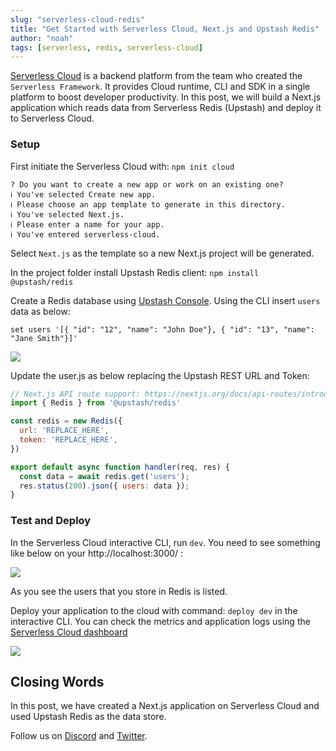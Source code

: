 ```yaml
---
slug: "serverless-cloud-redis"
title: "Get Started with Serverless Cloud, Next.js and Upstash Redis"
author: "noah"
tags: [serverless, redis, serverless-cloud]
---
```


[Serverless Cloud](http://cloud.serverless.com/) is a backend platform from the team who created the `Serverless Framework`. It provides Cloud runtime, CLI and SDK in a single platform to boost developer productivity. In this post, we will build a Next.js application which reads data from Serverless Redis (Upstash) and deploy it to Serverless Cloud.

### Setup

First initiate the Serverless Cloud with: `npm init cloud`

``` text
? Do you want to create a new app or work on an existing one?
ℹ You've selected Create new app.
ℹ Please choose an app template to generate in this directory.
ℹ You've selected Next.js.
ℹ Please enter a name for your app.
ℹ You've entered serverless-cloud.
```

Select `Next.js` as the template so a new Next.js project will be generated.

In the project folder install Upstash Redis client:
`npm install @upstash/redis`

Create a Redis database using [Upstash Console](https://console.upstash.com/). Using the CLI insert `users` data as below:
``` text
set users '[{ "id": "12", "name": "John Doe"}, { "id": "13", "name": "Jane Smith"}]'
```

![](/blog/serverless-cloud/redisinit.png)

Update the user.js as below replacing the Upstash REST URL and Token:
``` javascript
// Next.js API route support: https://nextjs.org/docs/api-routes/introduction
import { Redis } from '@upstash/redis'

const redis = new Redis({
  url: 'REPLACE_HERE',
  token: 'REPLACE_HERE',
})

export default async function handler(req, res) {
  const data = await redis.get('users');
  res.status(200).json({ users: data });
}
```


### Test and Deploy
In the Serverless Cloud interactive CLI, run `dev`. You need to see something like below on your http://localhost:3000/ :

![](/blog/serverless-cloud/result.png)

As you see the users that you store in Redis is listed.

Deploy your application to the cloud with command: `deploy dev` in the interactive CLI. You can check the metrics and application logs using the [Serverless Cloud dashboard](https://cloud.serverless.com/)

![](/blog/serverless-cloud/cons.png)





## Closing Words

In this post, we have created a Next.js application on Serverless Cloud and used Upstash Redis as the data store.

Follow us
on [Discord](https://discord.com/invite/w9SenAtbme)
and [Twitter](https://twitter.com/upstash).

